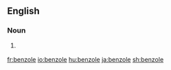 ==English==

===Noun===
{{en-noun}}

# {{label|en|organic chemistry}} {{obsolete spelling of|benzol|lang=en}}

[[fr:benzole]]
[[io:benzole]]
[[hu:benzole]]
[[ja:benzole]]
[[sh:benzole]]